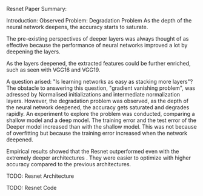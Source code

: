 Resnet Paper Summary:

Introduction:
Observed Problem: Degradation Problem
As the depth of the neural network deepens, the accuracy starts to saturate.

The pre-existing perspectives of deeper layers was always thought of as effective because the performance of neural networks improved a lot by deepening the layers.

As the layers deepened, the extracted features could be further enriched, such as seen with VGG16 and VGG19.

A question arised: "Is learning networks as easy as stacking more layers"?
The obstacle to answering this question, "gradient vanishing problem", was adressed by Normalised initializations and intermediate normalization layers.
However, the degradation problem was observed, as the depth of the neural network deepened, the accuracy gets saturated and degrades rapidly. An experiment to explore the problem
was conducted, comparing a shallow model and a deep model. The training error and the test error of the Deeper model increased than with the shallow model. This was not because of overfitting but because the training error increased when the network deepened.


Empirical results showed that the Resnet outperformed even with the extremely deeper architectures . They were easier to optimize with higher accuracy compared to the previous architectures.

TODO:
Resnet Architecture

TODO:
Resnet Code
